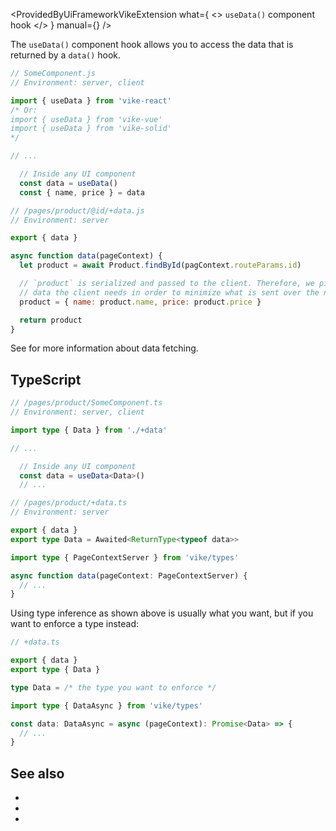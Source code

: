 
<ProvidedByUiFrameworkVikeExtension
  what={
    <>
      <code>useData()</code> component hook
    </>
  }
  manual={<Link href="/data#without-vike-extension" />}
/>

The `useData()` component hook allows you to access the data that is returned by a <Link href="/data">`data()` hook</Link>.

```js
// SomeComponent.js
// Environment: server, client

import { useData } from 'vike-react'
/* Or:
import { useData } from 'vike-vue'
import { useData } from 'vike-solid'
*/

// ...

  // Inside any UI component
  const data = useData()
  const { name, price } = data
```

```js
// /pages/product/@id/+data.js
// Environment: server

export { data }

async function data(pageContext) {
  let product = await Product.findById(pagContext.routeParams.id)

  // `product` is serialized and passed to the client. Therefore, we pick only the
  // data the client needs in order to minimize what is sent over the network.
  product = { name: product.name, price: product.price }

  return product
}
```

See <Link href="/data-fetching" /> for more information about data fetching.


## TypeScript

```ts
// /pages/product/SomeComponent.ts
// Environment: server, client

import type { Data } from './+data'

// ...

  // Inside any UI component
  const data = useData<Data>()
  // ...
```

```ts
// /pages/product/+data.ts
// Environment: server

export { data }
export type Data = Awaited<ReturnType<typeof data>>

import type { PageContextServer } from 'vike/types'

async function data(pageContext: PageContextServer) {
  // ...
}
```

Using type inference as shown above is usually what you want, but if you want to enforce a type instead:

```ts
// +data.ts

export { data }
export type { Data }

type Data = /* the type you want to enforce */

import type { DataAsync } from 'vike/types'

const data: DataAsync = async (pageContext): Promise<Data> => {
  // ...
}
```


## See also

- <Link href="/data-fetching" />
- <Link href="/data" />
- <Link href="/usePageContext" />
